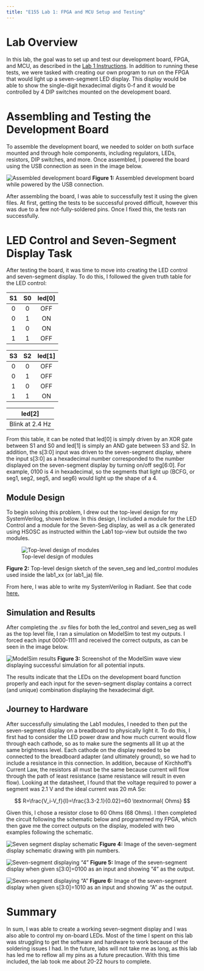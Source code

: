 ```yaml
---
title: "E155 Lab 1: FPGA and MCU Setup and Testing"
---
```


# Lab Overview
In this lab, the goal was to set up and test our development board, FPGA, and MCU, as described in the [Lab 1 Instructions](https://hmc-e155.github.io/lab/lab1/). In addition to running these tests, we were tasked with creating our own program to run on the FPGA that would light up a seven-segment LED display. This display would be able to show the single-digit hexadecimal digits 0-f and it would be controlled by 4 DIP switches mounted on the development board.

# Assembling and Testing the Development Board
To assemble the development board, we needed to solder on both surface mounted and through hole components, including regulators, LEDs, resistors, DIP switches, and more. Once assembled, I powered the board using the USB connection as seen in the image below.

:::{.figure}
![Assembled development board](images/assembled_board.jpg)
**Figure 1:** Assembled development board while powered by the USB connection.
:::

After assembling the board, I was able to successfully test it using the given files. At first, getting the tests to be successful proved difficult, however this was due to a few not-fully-soldered pins. Once I fixed this, the tests ran successfully.

# LED Control and Seven-Segment Display Task
After testing the board, it was time to move into creating the LED control and seven-segment display. To do this, I followed the given truth table for the LED control:

| S1 | S0 | led[0] |
|:--:|:--:|:------:|
| 0  | 0  |   OFF  |
| 0  | 1  |   ON   |
| 1  | 0  |   ON   |
| 1  | 1  |   OFF  |

| S3 | S2 | led[1] |
|:--:|:--:|:------:|
| 0  | 0  |   OFF  |
| 0  | 1  |   OFF  |
| 1  | 0  |   OFF  |
| 1  | 1  |   ON   |

| led[2] |
|:------:|
| Blink at 2.4 Hz |

From this table, it can be noted that led[0] is simply driven by an XOR gate between S1 and S0 and led[1] is simply an AND gate between S3 and S2. In addition, the s[3:0] input was driven to the seven-segment display, where the input s[3:0] as a hexadecimal number corresponded to the number displayed on the seven-segment display by turning on/off seg[6:0]. For example, 0100 is 4 in hexadecimal, so the segments that light up (BCFG, or seg1, seg2, seg5, and seg6) would light up the shape of a 4. 

## Module Design
To begin solving this problem, I drew out the top-level design for my SystemVerilog, shown below. In this design, I included a module for the LED Control and a module for the Seven-Seg display, as well as a clk generated using HSOSC as instructed within the Lab1 top-view but outside the two modules.

:::{.figure}
![Top-level design of modules](images/topdesign.png)
:::
**Figure 2:** Top-level design sketch of the seven_seg and led_control modules used inside the lab1_xx (or lab1_ja) file.

From here, I was able to write my SystemVerilog in Radiant. See that code [here.](https://github.com/Jo90899/e155-lab1/tree/main)

## Simulation and Results
After completing the .sv files for both the led_control and seven_seg as well as the top level file, I ran a simulation on ModelSim to test my outputs. I forced each input 0000-1111 and received the correct outputs, as can be seen in the image below.

:::{.figure}
![ModelSim results](images/testbench.png)
**Figure 3:** Screenshot of the ModelSim wave view displaying successful simulation for all potential inputs.
:::

The results indicate that the LEDs on the development board function properly and each input for the seven-segment display contains a correct (and unique) combination displaying the hexadecimal digit. 

## Journey to Hardware

After successfully simulating the Lab1 modules, I needed to then put the seven-segment display on a breadboard to physically light it. To do this, I first had to consider the LED power draw and how much current would flow through each cathode, so as to make sure the segments all lit up at the same brightness level. Each cathode on the display needed to be connected to the breadboard adapter (and ultimately ground), so we had to include a resistance in this connection. In addition, because of Kirchhoff's Current Law, the resistors all must be the same because current will flow through the path of least resistance (same resistance will result in even flow).
Looking at the datasheet, I found that the voltage required to power a segment was 2.1 V and the ideal current was 20 mA So:

$$
R=\frac{V_i-V_f}{I}=\frac{3.3-2.1}{0.02}=60 \textnormal{ Ohms}
$$

Given this, I chose a resistor close to 60 Ohms (68 Ohms). I then completed the circuit following the schematic below and programmed my FPGA, which then gave me the correct outputs on the display, modeled with two examples following the schematic.

:::{.figure}
![Seven segment display schematic](images/schematic.jpg)
**Figure 4:** Image of the seven-segment display schematic drawing with pin numbers.
:::

:::{.figure}
![Seven-segment displaying "4"](images/sevenseg4.jpg)
**Figure 5:** Image of the seven-segment display when given s[3:0]=0100 as an input and showing "4" as the output.
:::

:::{.figure}
![Seven-segment displaying "A"](images/sevensegA.jpg)
**Figure 6:** Image of the seven-segment display when given s[3:0]=1010 as an input and showing "A" as the output.
:::

# Summary
In sum, I was able to create a working seven-segment display and I was also able to control my on-board LEDs. Most of the time I spent on this lab was struggling to get the software and hardware to work because of the soldering issues I had. In the future, labs will not take me as long, as this lab has led me to reflow all my pins as a future precaution. With this time included, the lab took me about 20-22 hours to complete.
